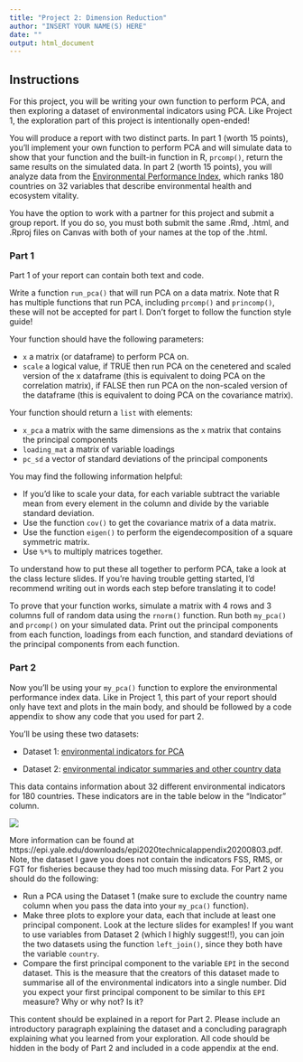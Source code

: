 ```yaml
---
title: "Project 2: Dimension Reduction"
author: "INSERT YOUR NAME(S) HERE"
date: ""
output: html_document
---
```


## Instructions

For this project, you will be writing your own function to perform PCA, and then exploring a dataset of environmental indicators using PCA. Like Project 1, the exploration part of this project is intentionally open-ended! 

You will produce a report with two distinct parts. In part 1 (worth 15 points), you'll implement your own function to perform PCA and will simulate data to show that your function and the built-in function in R, `prcomp()`, return the same results on the simulated data. In part 2 (worth 15 points), you will analyze data from the [Environmental Performance Index](https://epi.yale.edu/), which ranks 180 countries on 32 variables that describe environmental health and ecosystem vitality. 

You have the option to work with a partner for this project and submit a group report. 
If you do so, you must both submit the same .Rmd, .html, and .Rproj files on Canvas with both of your names at the top of the .html.

### Part 1 

Part 1 of your report can contain both text and code. 

Write a function `run_pca()` that will run PCA on a data matrix. Note that R has multiple functions that run PCA, including `prcomp()` and `princomp()`, these will not be accepted for part I. Don't forget to follow the function style guide!

Your function should have the following parameters:

* `x` a matrix (or dataframe) to perform PCA on. 
* `scale` a logical value, if TRUE then run PCA on the cenetered and scaled version of the x dataframe (this is equivalent to doing PCA on the correlation matrix), if FALSE then run PCA on the non-scaled version of the dataframe (this is equivalent to doing PCA on the covariance matrix).

Your function should return a `list` with elements:

* `x_pca` a matrix with the same dimensions as the `x` matrix that contains the principal components
* `loading_mat` a matrix of variable loadings
* `pc_sd` a vector of standard deviations of the principal components 

You may find the following information helpful:

* If you'd like to scale your data, for each variable subtract the variable mean from every element in the column and divide by the variable standard deviation. 
* Use the function `cov()` to get the covariance matrix of a data matrix.
* Use the function `eigen()` to perform the eigendecomposition of a square symmetric matrix. 
* Use `%*%` to multiply matrices together. 

To understand how to put these all together to perform PCA, take a look at the class lecture slides. If you're having trouble getting started, I'd recommend writing out in words each step before translating it to code! 

To prove that your function works, simulate a matrix with $4$ rows and $3$ columns full of random data using the `rnorm()` function. Run both `my_pca()` and `prcomp()` on your simulated data. Print out the principal components from each function, loadings from each function, and standard deviations of the principal components from each function. 

### Part 2 

Now you'll be using your `my_pca()` function to explore the environmental performance index data. Like in Project 1, this part of your report should only have text and plots in the main body, and should be followed by a code appendix to show any code that you used for part 2. 

You'll be using these two datasets: 

* Dataset 1: [environmental indicators for PCA](https://raw.githubusercontent.com/svteichman/STAT302-WIN2021/main/files/projects/02_dimension_reduction/pca_data.csv)

* Dataset 2: [environmental indicator summaries and other country data](https://raw.githubusercontent.com/svteichman/STAT302-WIN2021/main/files/projects/02_dimension_reduction/other_data.csv)

This data contains information about $32$ different environmental indicators for $180$ countries. These indicators are in the table below in the "Indicator" column.

![](../../../files/images/epi_info.png)

More information can be found at https://epi.yale.edu/downloads/epi2020technicalappendix20200803.pdf. Note, the dataset I gave you does not contain the indicators FSS, RMS, or FGT for fisheries because they had too much missing data. For Part 2 you should do the following:

* Run a PCA using the Dataset 1 (make sure to exclude the country name column when you pass the data into your `my_pca()` function). 
* Make three plots to explore your data, each that include at least one principal component. Look at the lecture slides for examples! If you want to use variables from Dataset 2 (which I highly suggest!!), you can join the two datasets using the function `left_join()`, since they both have the variable `country`. 
* Compare the first principal component to the variable `EPI` in the second dataset. This is the measure that the creators of this dataset made to summarise all of the environmental indicators into a single number. Did you expect your first principal component to be similar to this `EPI` measure? Why or why not? Is it? 

This content should be explained in a report for Part 2. Please include an introductory paragraph explaining the dataset and a concluding paragraph explaining what you learned from your exploration. All code should be hidden in the body of Part 2 and included in a code appendix at the end. 


